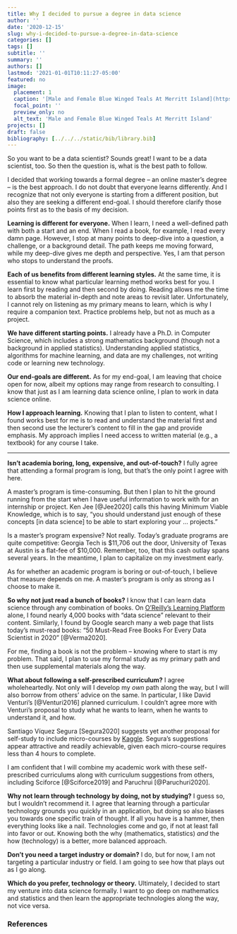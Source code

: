 ```yaml
---
title: Why I decided to pursue a degree in data science
author: ''
date: '2020-12-15'
slug: why-i-decided-to-pursue-a-degree-in-data-science
categories: []
tags: []
subtitle: ''
summary: ''
authors: []
lastmod: '2021-01-01T10:11:27-05:00'
featured: no
image:
  placement: 1
  caption: '[Male and Female Blue Winged Teals At Merritt Island](https://www.audubon.org/field-guide/bird/blue-winged-teal) by C Railey is licensed under [CC BY 4.0](https://creativecommons.org/licenses/by/4.0/)'
  focal_point: ''
  preview_only: no
  alt_text: 'Male and Female Blue Winged Teals At Merritt Island'
projects: []
draft: false
bibliography: [../../../static/bib/library.bib]
---
```


So you want to be a data scientist? Sounds great! I want to be a data scientist, too. So then the question is, what is the best path to follow.

I decided that working towards a formal degree -- an online master's degree -- is the best approach. I do not doubt that everyone learns differently. And I recognize that not only everyone is starting from a different position, but also they are seeking a different end-goal. I should therefore clarify those points first as to the basis of my decision.

**Learning is different for everyone.** When I learn, I need a well-defined path with both a start and an end. When I read a book, for example, I read every damn page. However, I stop at many points to deep-dive into a question, a challenge, or a background detail. The path keeps me moving forward, while my deep-dive gives me depth and perspective. Yes, I am that person who stops to understand the proofs.

**Each of us benefits from different learning styles.** At the same time, it is essential to know what particular learning method works best for you. I learn first by reading and then second by doing. Reading allows me the time to absorb the material in-depth and note areas to revisit later. Unfortunately, I cannot rely on listening as my primary means to learn, which is why I require a companion text. Practice problems help, but not as much as a project.

**We have different starting points.** I already have a Ph.D. in Computer Science, which includes a strong mathematics background (though not a background in applied statistics). Understanding applied statistics, algorithms for machine learning, and data are my challenges, not writing code or learning new technology.

**Our end-goals are different.** As for my end-goal, I am leaving that choice open for now, albeit my options may range from research to consulting. I know that just as I am learning data science online, I plan to work in data science online.

**How I approach learning.** Knowing that I plan to listen to content, what I found works best for me is to read and understand the material first and then second use the lecturer's content to fill in the gap and provide emphasis. My approach implies I need access to written material (e.g., a textbook) for any course I take.

----

**Isn't academia boring, long, expensive, and out-of-touch?** I fully agree that attending a formal program is long, but that's the only point I agree with here. 

A master's program is time-consuming. But then I plan to hit the ground running from the start when I have useful information to work with for an internship or project. Ken Jee [@Jee2020] calls this having Minimum Viable Knowledge, which is to say, "you should understand just enough of these concepts [in data science] to be able to start exploring your ... projects."

Is a master's program expensive? Not really. Today's graduate programs are quite competitive: Georgia Tech is $11,706 out the door, University of Texas at Austin is a flat-fee of $10,000. Remember, too, that this cash outlay spans several years. In the meantime, I plan to capitalize on my investment early. 

As for whether an academic program is boring or out-of-touch, I believe that measure depends on me. A master's program is only as strong as I choose to make it.

**So why not just read a bunch of books?** I know that I can learn data science through any combination of books. On [O'Reilly's Learning Platform](https://www.oreilly.com/) alone, I found nearly 4,000 books with "data science" relevant to their content. Similarly, I found by Google search many a web page that lists today's must-read books: "50 Must-Read Free Books For Every Data Scientist in 2020" [@Verma2020]. 

For me, finding a book is not the problem -- knowing where to start is my problem. That said, I plan to use my formal study as my primary path and then use supplemental materials along the way.

**What about following a self-prescribed curriculum?** I agree wholeheartedly. Not only will I develop my *own* path along the way, but I will also borrow from others' advice on the same. In particular, I like David Venturi's [@Venturi2016] planned curriculum. I couldn't agree more with Venturi's proposal to study what he wants to learn, when he wants to understand it, and how.

Santiago Víquez Segura [Segura2020] suggests yet another proposal for self-study to include micro-courses by [Kaggle](https://www.kaggle.com/learn/overview). Segura's suggestions appear attractive and readily achievable, given each micro-course requires less than 4 hours to complete. 

I am confident that I will combine my academic work with these self-prescribed curriculums along with curriculum suggestions from others, including Sciforce [@Sciforce2019] and Paruchrui [@Paruchuri2020].

**Why not learn through technology by doing, not by studying?** I guess so, but I wouldn't recommend it. I agree that learning through a particular technology grounds you quickly in an application, but doing so also biases you towards one specific train of thought. If all you have is a hammer, then everything looks like a nail. Technologies come and go, if not at least fall into favor or out. Knowing both the why (mathematics, statistics) *and* the how (technology) is a better, more balanced approach.

**Don't you need a target industry or domain?** I do, but for now, I am not targeting a particular industry or field. I am going to see how that plays out as I go along.

**Which do you prefer, technology or theory.** Ultimately, I decided to start my venture into data science formally. I want to go deep on mathematics and statistics and then learn the appropriate technologies along the way, not vice versa.

### References
